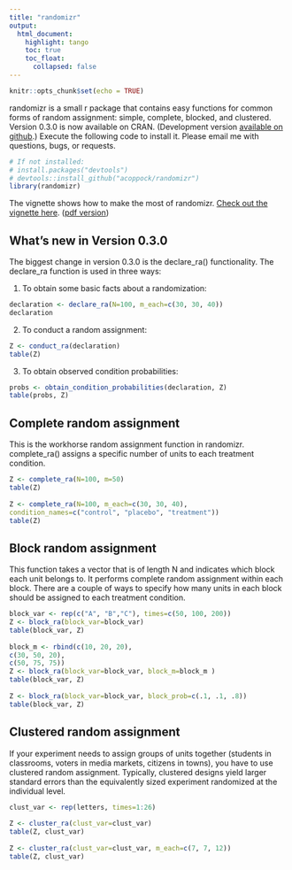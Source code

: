 ```yaml
---
title: "randomizr"
output: 
  html_document:
    highlight: tango
    toc: true
    toc_float:
      collapsed: false
---
```

  
```r
knitr::opts_chunk$set(echo = TRUE)
```

randomizr is a small r package that contains easy functions for common forms of random assignment: simple, complete, blocked, and clustered. Version 0.3.0 is now available on CRAN.  (Development version [available on github](https://github.com/DeclareDesign/randomizr).) Execute the following code to install it. Please email me with questions, bugs, or requests.

```r
# If not installed:
# install.packages("devtools")
# devtools::install_github("acoppock/randomizr")
library(randomizr)
```


The vignette shows how to make the most of randomizr. [Check out the vignette here](http://www.columbia.edu/~ac3242/randomizr_vignette.html). ([pdf version](/statistical/randomizr_vignette))

## What’s new in Version 0.3.0

The biggest change in version 0.3.0 is the declare_ra() functionality. The declare_ra function is used in three ways:

1. To obtain some basic facts about a randomization:
```r
declaration <- declare_ra(N=100, m_each=c(30, 30, 40))
declaration
```

2. To conduct a random assignment:
```r
Z <- conduct_ra(declaration)
table(Z)
```

3. To obtain observed condition probabilities:
```r
probs <- obtain_condition_probabilities(declaration, Z)
table(probs, Z)
```

## Complete random assignment
This is the workhorse random assignment function in randomizr.  complete_ra() assigns a specific number of units to each treatment condition.
```r
Z <- complete_ra(N=100, m=50)
table(Z)
 
Z <- complete_ra(N=100, m_each=c(30, 30, 40),
condition_names=c("control", "placebo", "treatment"))
table(Z)
```

## Block random assignment
This function takes a vector that is of length N and indicates which block each unit belongs to. It performs complete random assignment within each block.   There are a couple of ways to specify how many units in each block should be assigned to each treatment condition.
```r
block_var <- rep(c("A", "B","C"), times=c(50, 100, 200))
Z <- block_ra(block_var=block_var)
table(block_var, Z)
 
block_m <- rbind(c(10, 20, 20),
c(30, 50, 20),
c(50, 75, 75))
Z <- block_ra(block_var=block_var, block_m=block_m )
table(block_var, Z)
 
Z <- block_ra(block_var=block_var, block_prob=c(.1, .1, .8))
table(block_var, Z)
```

## Clustered random assignment
If your experiment needs to assign groups of units together (students in classrooms, voters in media markets, citizens in towns), you have to use clustered random assignment.  Typically, clustered designs yield larger standard errors than the equivalently sized experiment randomized at the individual level.
```r
clust_var <- rep(letters, times=1:26)
 
Z <- cluster_ra(clust_var=clust_var)
table(Z, clust_var)
 
Z <- cluster_ra(clust_var=clust_var, m_each=c(7, 7, 12))
table(Z, clust_var)
```